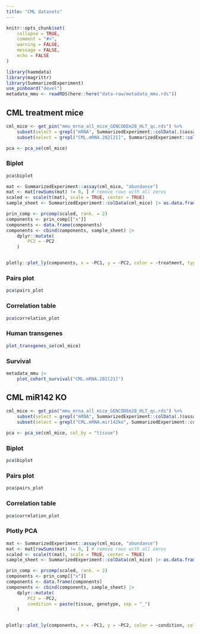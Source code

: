 ```yaml
---
title: "CML datasets"
---
```


```r
knitr::opts_chunk$set(
    collapse = TRUE,
    comment = "#>",
    warning = FALSE,
    message = FALSE,
    echo = FALSE
)

library(haemdata)
library(magrittr)
library(SummarizedExperiment)
use_pinboard("devel")
metadata_mmu <- readRDS(here::here("data-raw/metadata_mmu.rds"))
```

::: {.panel-tabset}

## CML treatment mice

```r
cml_mice <- get_pin("mmu_mrna_all_mice_GENCODEm28_HLT_qc.rds") %>%
    subset(select = grepl("mRNA", SummarizedExperiment::colData(.)$assay)) %>%
    subset(select = grepl("CML.mRNA.202[21]", SummarizedExperiment::colData(.)$cohort))

pca <- pca_se(cml_mice)
```

::: {.panel-tabset}

### Biplot

```r
pca$biplot
```
```r
mat <- SummarizedExperiment::assay(cml_mice, "abundance")
mat <- mat[rowSums(mat) != 0, ] # remove rows with all zeros
scaled <- scale(t(mat), scale = TRUE, center = TRUE)
sample_sheet <- SummarizedExperiment::colData(cml_mice) |> as.data.frame()

prin_comp <- prcomp(scaled, rank. = 2)
components <- prin_comp[["x"]]
components <- data.frame(components)
components <- cbind(components, sample_sheet) |>
    dplyr::mutate(
        PC2 = -PC2
    )


plotly::plot_ly(components, x = ~PC1, y = ~PC2, color = ~treatment, type = "scatter", mode = "markers", hovertext = ~library_id)
```

### Pairs plot

```r
pca$pairs_plot
```

### Correlation table

```r
pca$correlation_plot
```

### Human transgenes

```r
plot_transgenes_se(cml_mice)
```

### Survival
```r
metadata_mmu |>
    plot_cohort_survival("CML.mRNA.202[21]")
```

:::

## CML miR142 KO 

::: {.panel-tabset}
```r
cml_mice <- get_pin("mmu_mrna_all_mice_GENCODEm28_HLT_qc.rds") %>%
    subset(select = grepl("mRNA", SummarizedExperiment::colData(.)$assay)) %>%
    subset(select = grepl("CML.mRNA.mir142ko", SummarizedExperiment::colData(.)$cohort))

pca <- pca_se(cml_mice, col_by = "tissue")
```

### Biplot

```r
pca$biplot
```

### Pairs plot

```r
pca$pairs_plot
```

### Correlation table

```r
pca$correlation_plot
```

### Plotly PCA

```r

mat <- SummarizedExperiment::assay(cml_mice, "abundance")
mat <- mat[rowSums(mat) != 0, ] # remove rows with all zeros
scaled <- scale(t(mat), scale = TRUE, center = TRUE)
sample_sheet <- SummarizedExperiment::colData(cml_mice) |> as.data.frame()

prin_comp <- prcomp(scaled, rank. = 2)
components <- prin_comp[["x"]]
components <- data.frame(components)
components <- cbind(components, sample_sheet) |>
    dplyr::mutate(
        PC2 = -PC2,
        condition = paste(tissue, genotype, sep = "_")
    )


plotly::plot_ly(components, x = ~PC1, y = ~PC2, color = ~condition, colors = c("seagreen", "springgreen3", "red", "royalblue"), type = "scatter", mode = "markers", hovertext = ~library_id)

```

:::

:::